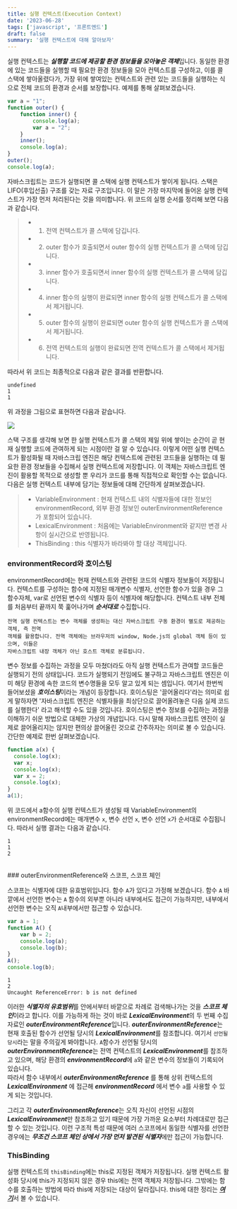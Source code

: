 ```yaml
---
title: 실행 컨텍스트(Execution Context)
date: '2023-06-28'
tags: ['javascript', '프론트엔드']
draft: false
summary: '실행 컨텍스트에 대해 알아보자'
---
```


실행 컨텍스트는 ***실행할 코드에 제공할 환경 정보들을 모아놓은 객체***입니다. 동일한 환경에 있는 코드들을 실행할 때
필요한 환경 정보들을 모아 컨텍스트를 구성하고, 이를 콜 스택에 쌓아올렸다가, 가장 위에 쌓여있는 컨텍스트와 관련 있는
코드들을 실행하는 식으로 전체 코드의 환경과 순서를 보장합니다. 예제를 통해 살펴보겠습니다.

```js
var a = "1";
function outer() {
	function inner() {
		console.log(a);
		var a = "2";
	}
	inner();
	console.log(a);
}
outer();
console.log(a);
```

자바스크립트는 코드가 실행되면 콜 스택에 실행 컨텍스트가 쌓이게 됩니다. 스택은 LIFO(후입선출) 구조를 갖는 자료 구조입니다.
이 말은 가장 마지막에 들어온 실행 컨텍스트가 가장 먼저 처리된다는 것을 의미합니다. 위 코드의 실행 순서를 정리해 보면 다음과 같습니다.

> * 1. 전역 컨텍스트가 콜 스택에 담깁니다.
> * 2. outer 함수가 호출되면서 outer 함수의 실행 컨텍스트가 콜 스택에 담깁니다.
> * 3. inner 함수가 호출되면서 inner 함수의 실행 컨텍스트가 콜 스택에 담깁니다.
> * 4. inner 함수의 실행이 완료되면 inner 함수의 실행 컨텍스트가 콜 스택에서 제거됩니다.
> * 5. outer 함수의 실행이 완료되면 outer 함수의 실행 컨텍스트가 콜 스택에서 제거됩니다.
> * 6. 전역 컨텍스트의 실행이 완료되면 전역 컨텍스트가 콜 스택에서 제거됩니다.

따라서 위 코드는 최종적으로 다음과 같은 결과를 반환합니다.
```console
undefined
1
1
```

위 과정을 그림으로 표현하면 다음과 같습니다.

![](/static/images/context.PNG)

스택 구조를 생각해 보면 한 실행 컨텍스트가 콜 스택의 제일 위에 쌓이는 순간이 곧 현재 실행할 코드에 관여하게 되는 시점이란 걸
알 수 있습니다. 이렇게 어떤 실행 컨텍스트가 활성화될 때 자바스크립 엔진은 해당 컨텍스트에 관련된 코드들을 실행하는 데 필요한
환경 정보들을 수집해서 실행 컨텍스트에 저장합니다. 이 객체는 자바스크립트 엔진이 활용할 목적으로 생성할 뿐 우리가 코드를 통해
직접적으로 확인할 수는 없습니다. 다음은 실행 컨텍스트 내부에 담기는 정보들에 대해 간단하게 살펴보겠습니다.

> * VariableEnvironment : 현재 컨텍스트 내의 식별자들에 대한 정보인 environmentRecord, 외부 환경 정보인 outerEnvironmentReference 가
포함되어 있습니다.
> * LexicalEnvironment : 처음에는 VariableEnvironment와 같지만 변경 사항이 실시간으로 반영됩니다.
> * ThisBinding : this 식별자가 바라봐야 할 대상 객체입니다.

### environmentRecord와 호이스팅

environmentRecord에는 현재 컨텍스트와 관련된 코드의 식별자 정보들이 저장됩니다. 컨텍스트를 구성하는 함수에 지정된 매개변수 식별자, 선언한
함수가 있을 경우 그 함수자체, var로 선언된 변수의 식별자 등이 식별자에 해당합니다. 컨텍스트 내부 전체를 처음부터 끝까지 쭉 훑어나가며 ***순서대로*** 수집합니다.
~~~
전역 실행 컨텍스트는 변수 객체를 생성하는 대신 자바스크립트 구동 환경이 별도로 제공하는 객체, 즉 전역 
객체를 활용합니다. 전역 객체에는 브라우저의 window, Node.js의 global 객체 등이 있으며, 이들은 
자바스크립트 내장 객체가 아닌 호스트 객체로 분류됩니다.
~~~
변수 정보를 수집하는 과정을 모두 마쳤더라도 아직 실행 컨텍스트가 관여할 코드들은 실행되기 전의 상태입니다. 코드가 실행되기 전임에도 불구하고
자바스크립트 엔진은 이미 해당 환경에 속한 코드의 변수명들을 모두 알고 있게 되는 셈입니다. 여기서 한번씩 들어보셨을 ***호이스팅***이라는 개념이
등장합니다. 호이스팅은 '끌어올리다'라는 의미로 쉽게 말하자면 '자바스크립트 엔진은 식별자들을 최상단으로 끌어올려놓은 다음 실제 코드를 실행한다' 라고
해석할 수도 있을 것입니다. 호이스팅은 변수 정보를 수집하는 과정을 이해하기 쉬운 방법으로 대체한 가상의 개념입니다. 다시 말해 자바스크립트 엔진이
실제로 끌어올리지는 않지만 편의상 끌어올린 것으로 간주하자는 의미로 볼 수 있습니다. 간단한 예제로 한번 살펴보겠습니다.
```js
function a(x) {
  console.log(x);
  var x;
  console.log(x);
  var x = 2;
  console.log(x);
}
a(1);
```
위 코드에서 a함수의 실행 컨텍스트가 생성될 때 VariableEnvironment의 environmentRecord에는 매개변수 `x`, 변수 선언 `x`, 변수 선언 `x`가 순서대로 수집됩니다.
따라서 실행 결과는 다음과 같습니다.
```console
1
1
2
```
<br />
### outerEnvironmentReference와 스코프, 스코프 체인

스코프는 식별자에 대한 유효범위입니다. 함수 `A`가 있다고 가정해 보겠습니다. 함수 `A` 바깥에서 선언한 변수는 `A` 함수의 외부뿐 아니라 내부에서도 접근이 가능하지만,
내부에서 선언한 변수는 오직 `A`내부에서만 접근할 수 있습니다.
```js
var a = 1;
function A() {
	var b = 2;
	console.log(a);
	console.log(b);
}
A();
console.log(b);
```
```console
1
2
Uncaught ReferenceError: b is not defined
```
이러한 ***식별자의 유효범위***를 안에서부터 바깥으로 차례로 검색해나가는 것을 ***스코프 체인***이라고 합니다. 이를 가능하게 하는 것이 바로
***LexicalEnvironment***의 두 번째 수집 자료인 ***outerEnvironmentReference***입니다. ***outerEnvironmentReference***는 현재 호출된 함수가 선언될
당시의 ***LexicalEnvironment***를 참조합니다. 여기서 `선언될 당시`라는 말을 주의깊게 봐야합니다. `A`함수가 선언될 당시의 ***outerEnvironmentReference***는
전역 컨텍스트의 ***LexicalEnvironment***를 참조하고 있으며, 해당 환경의 ***environmentRecord***에 `a`와 같은 변수의 정보들이 기록되어 있습니다. <br />
따라서 함수 내부에서 ***outerEnvironmentReference*** 를 통해 상위 컨텍스트의 ***LexicalEnvironment*** 에 접근해 ***environmentRecord*** 에서 변수 `a`를
사용할 수 있게 되는 것입니다. <br />

그리고 각 ***outerEnvironmentReference***는 오직 자신이 선언된 시점의 ***LexicalEnvironment***만 참조하고 있기 때문에 가장 가까운 요소부터 차례대로만
접근할 수 있는 것입니다. 이런 구조적 특성 때문에 여러 스코프에서 동일한 식별자를 선언한 경우에는 ***무조건 스코프 체인 상에서 가장 먼저 발견된 식별자***에만
접근이 가능합니다.
<br />
### ThisBinding
실행 컨텍스트의 `thisBinding`에는 this로 지정된 객체가 저장됩니다. 실행 컨텍스트 활성화 당시에 this가 지정되지 않은 경우 this에는 전역 객체자 저장됩니다.
그밖에는 함수를 호출하는 방법에 따라 this에 저장되는 대상이 달라집니다. this에 대한 정리는 [***여기***](https://www.oh-blog.site/blog/this)서 볼 수 있습니다.

